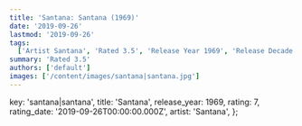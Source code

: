 ```yaml
---
title: 'Santana: Santana (1969)'
date: '2019-09-26'
lastmod: '2019-09-26'
tags:
  ['Artist Santana', 'Rated 3.5', 'Release Year 1969', 'Release Decade 1960']
summary: 'Rated 3.5'
authors: ['default']
images: ['/content/images/santana|santana.jpg']
---
```


  key: 'santana|santana',
  title: 'Santana',
  release_year: 1969,
  rating: 7,
  rating_date: '2019-09-26T00:00:00.000Z',
  artist: 'Santana',
};

<MusicRating data={data} />
